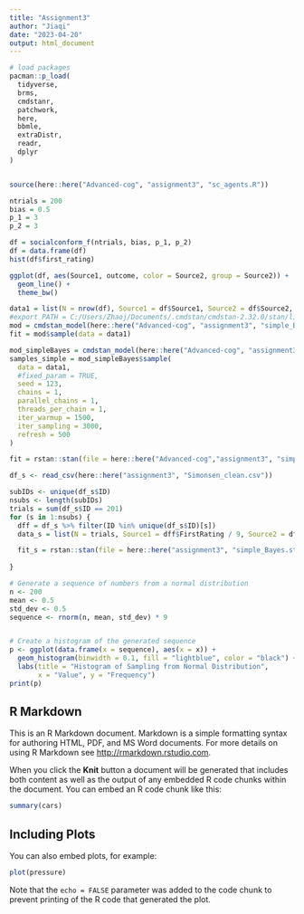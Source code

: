 ```yaml
---
title: "Assignment3"
author: "Jiaqi"
date: "2023-04-20"
output: html_document
---
```


```r
# load packages
pacman::p_load(
  tidyverse,
  brms,
  cmdstanr,
  patchwork,
  here,
  bbmle,
  extraDistr,
  readr,
  dplyr
)
```


```r

```


```r
source(here::here("Advanced-cog", "assignment3", "sc_agents.R"))

ntrials = 200
bias = 0.5
p_1 = 3
p_2 = 3

df = socialconform_f(ntrials, bias, p_1, p_2)
df = data.frame(df)
hist(df$first_rating)

```

```r
ggplot(df, aes(Source1, outcome, color = Source2, group = Source2)) +
  geom_line() +
  theme_bw()
```
```r
data1 = list(N = nrow(df), Source1 = df$Source1, Source2 = df$Source2, second = df$second)
#export PATH = C:/Users/Zhaoj/Documents/.cmdstan/cmdstan-2.32.0/stan/lib/stan_math/lib/tbb:$PATH
mod = cmdstan_model(here::here("Advanced-cog", "assignment3", "simple_Bayes.stan"))
fit = mod$sample(data = data1)


```
```r
mod_simpleBayes = cmdstan_model(here::here("Advanced-cog", "assignment3", "simple_Bayes.stan"), cpp_options = list(stan_threads = TRUE), stanc_options = list("O1"))
samples_simple = mod_simpleBayes$sample(
  data = data1,
  #fixed_param = TRUE,
  seed = 123,
  chains = 1,
  parallel_chains = 1,
  threads_per_chain = 1,
  iter_warmup = 1500,
  iter_sampling = 3000,
  refresh = 500
)
```


```r
fit = rstan::stan(file = here::here("Advanced-cog","assignment3", "simple_Bayes.stan"), data = data1)

```
```r
df_s <- read_csv(here::here("assignment3", "Simonsen_clean.csv"))

subIDs <- unique(df_s$ID)
nsubs <- length(subIDs)
trials = sum(df_s$ID == 201)
for (s in 1:nsubs) {
  dff = df_s %>% filter(ID %in% unique(df_s$ID)[s])
  data_s = list(N = trials, Source1 = dff$FirstRating / 9, Source2 = dff$GroupRating / 9, second = dff$SecondRating / 9)

  fit_s = rstan::stan(file = here::here("assignment3", "simple_Bayes.stan"), data = data_s)
  
}


```


```r
# Generate a sequence of numbers from a normal distribution
n <- 200
mean <- 0.5
std_dev <- 0.5
sequence <- rnorm(n, mean, std_dev) * 9


# Create a histogram of the generated sequence
p <- ggplot(data.frame(x = sequence), aes(x = x)) +
  geom_histogram(binwidth = 0.1, fill = "lightblue", color = "black") +
  labs(title = "Histogram of Sampling from Normal Distribution",
       x = "Value", y = "Frequency")
print(p)
```


## R Markdown

This is an R Markdown document. Markdown is a simple formatting syntax for authoring HTML, PDF, and MS Word documents. For more details on using R Markdown see <http://rmarkdown.rstudio.com>.

When you click the **Knit** button a document will be generated that includes both content as well as the output of any embedded R code chunks within the document. You can embed an R code chunk like this:

```r
summary(cars)
```

## Including Plots

You can also embed plots, for example:

```r
plot(pressure)
```

Note that the `echo = FALSE` parameter was added to the code chunk to prevent printing of the R code that generated the plot.
